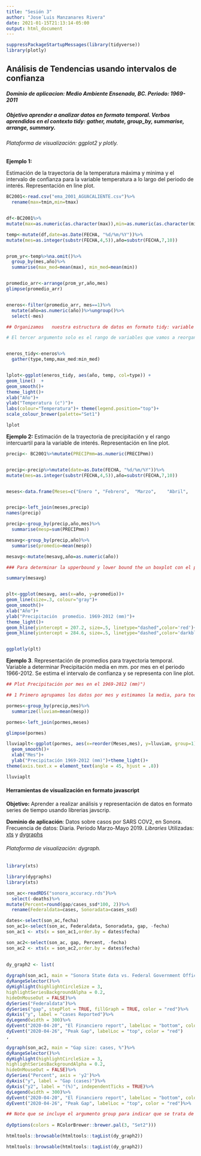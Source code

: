 ```yaml
---
title: "Sesión 3"
author: "Jose´Luis Manzanares Rivera"
date: 2021-01-15T21:13:14-05:00
output: html_document
---
```


```r
suppressPackageStartupMessages(library(tidyverse))
library(plotly)
```

## Análisis de Tendencias usando intervalos de confianza 

##### Dominio de aplicacion: Medio Ambiente  Ensenada, BC. Periodo:   1969-2011

##### Objetivo aprender a analizar datos en formato temporal. Verbos aprendidos en el contexto tidy: gather, mutate, group_by, summarise, arrange, summary.

###### Plataforma de visualización: ggplot2 y plotly.


**Ejemplo 1:**

Estimación de la trayectoria de la temperatura  máxima y minima y el intervalo de confianza para la variable temperatura a lo largo del periodo de interés. Representación en line plot. 

```r

BC2001<-read.csv("ema_2001_AGUACALIENTE.csv")%>%
  rename(max=tmin,min=tmax)


df<-BC2001%>%
mutate(max=as.numeric(as.character(max)),min=as.numeric(as.character(min)) )

temp<-mutate(df,date=as.Date(FECHA, "%d/%m/%Y"))%>%
mutate(mes=as.integer(substr(FECHA,4,5)),año=substr(FECHA,7,10))


prom_yr<-temp%>%na.omit()%>%
  group_by(mes,año)%>%
  summarise(max_med=mean(max), min_med=mean(min))


promedio_arr<-arrange(prom_yr,año,mes)
glimpse(promedio_arr)


eneros<-filter(promedio_arr, mes==1)%>%
  mutate(año=as.numeric(año))%>%ungroup()%>%
  select(-mes)

## Organizamos   nuestra estructura de datos en formato tidy: variable por columna. Así necesitamos dos nuevas variables que serán los dos promeros argumetnos en la función gather: Una nueva variable categórica que llamaremos type, esta denota las dos categorias que tenemos en nuestos datos de temperatura max_med  y min_med. Y una segunda que llamaremos temp para denotar el valor nominal, (la medición numerica, el dato) de la temperatura.

# El tercer argumento solo es el rango de variables que vamos a reorganizar en las dos nuevas variables type  y temp. 


eneros_tidy<-eneros%>%
  gather(type,temp,max_med:min_med)


lplot<-ggplot(eneros_tidy, aes(año, temp, col=type)) + 
geom_line()  +
geom_smooth()+
theme_light()+
xlab("Año")+
ylab("Temperatura (c°)")+
labs(colour="Temperatura")+ theme(legend.position="top")+
scale_colour_brewer(palette="Set1")

```

```r
lplot
```


**Ejemplo 2:** Estimación de  la trayectoria de precipitación y el rango intercuartil para la variable de interés. Representación en line plot. 

```r

precip<- BC2001%>%mutate(PRECIPmm=as.numeric(PRECIPmm))


precip<-precip%>%mutate(date=as.Date(FECHA, "%d/%m/%Y"))%>%
mutate(mes=as.integer(substr(FECHA,4,5)),año=substr(FECHA,7,10))


meses<-data.frame(Meses=c("Enero ",	"Febrero",	"Marzo",	"Abril",	"Mayo",	"Junio",	"Julio",	"Agosto",	"Septiembre",	"Octubre",	"Noviembre",	"Diciembre"),mes=seq(1, 12, by=1))


precip<-left_join(meses,precip)
names(precip)

precip<-group_by(precip,año,mes)%>%
  summarise(mesp=sum(PRECIPmm))

mesavg<-group_by(precip,año)%>%
  summarise(promedio=mean(mesp))

mesavg<-mutate(mesavg,año=as.numeric(año))

### Para determinar la upperbound y lower bound the un boxplot con el primer y tercer cuartil   (percentiles q25 y q75 respectivamente) usamos la función summary . Estos valores son  207 y 284  y los usaremos para representarlos en el line plot. 

summary(mesavg)


plt<-ggplot(mesavg, aes(x=año, y=promedio))+
geom_line(size=.3, colour="gray")+
geom_smooth()+
xlab("Año")+
ylab("Precipitación  promedio. 1969-2012 (mm)")+
theme_light()+
geom_hline(yintercept = 207.2, size=.5, linetype="dashed",color='red')+
geom_hline(yintercept = 284.6, size=.5, linetype="dashed",color='darkblue')



```

```r

ggplotly(plt)

```

**Ejemplo 3**. Representación de promedios para trayectoria temporal. Variable a determinar Precipitación media en mm. por mes en el periodo 1966-2012.
Se estima el intervalo de confianza y se representa con line plot. 

```r

## Plot Precipitación por mes en el 1969-2012 (mm)")

## 1 Primero agrupamos los datos por mes y estimamos la media, para todos los meses en el periodo temporal de toda la base. 1969-2012.

pormes<-group_by(precip,mes)%>%
  summarize(lluviam=mean(mesp))

pormes<-left_join(pormes,meses)

glimpse(pormes)

lluviaplt<-ggplot(pormes, aes(x=reorder(Meses,mes), y=lluviam, group=1))+
  geom_smooth()+
  xlab("Mes")+
  ylab("Precipitación 1969-2012 (mm)")+theme_light()+
theme(axis.text.x = element_text(angle = 45, hjust = .8))
```


```r
lluviaplt
```


#### Herramientas de visualización en formato javascript

**Objetivo:** Aprender a realizar análisis y representación de datos en formato series de tiempo usando librerias javscrip. 

**Dominio de aplicación**: Datos sobre casos por SARS COV2, en Sonora. Frecuencia de datos: Diaria. Periodo Marzo-Mayo 2019.
*Libraries* Utilizadas: [xts](https://www.datacamp.com/community/blog/r-xts-cheat-sheet) y [dygraphs](https://rstudio.github.io/dygraphs/) 

###### Plataforma de visualización: dygraph.
```r
library(xts)
```

```r

library(dygraphs)
library(xts)

son_ac<-readRDS("sonora_accuracy.rds")%>%
  select(-deaths)%>%
mutate(Percent=round(gap/cases_ssd*100, 2))%>%
  rename(Federaldata=cases, Sonoradata=cases_ssd)

dates<-select(son_ac,fecha)
son_ac1<-select(son_ac, Federaldata, Sonoradata, gap, -fecha)
son_ac1 <- xts(x = son_ac1,order.by = dates$fecha)

son_ac2<-select(son_ac, gap, Percent, -fecha)
son_ac2 <- xts(x = son_ac2,order.by = dates$fecha)

 
dy_graph2 <- list(
 
dygraph(son_ac1, main = "Sonora State data vs. Federal Government Offical OD")%>% 
dyRangeSelector()%>%
dyHighlight(highlightCircleSize = 3, 
highlightSeriesBackgroundAlpha = 0.2,
hideOnMouseOut = FALSE)%>%
dySeries("Federaldata")%>%
dySeries("gap", stepPlot = TRUE, fillGraph = TRUE, color = "red")%>%
dyAxis("y", label = "cases Reported")%>% 
dyLegend(width = 300)%>%
dyEvent("2020-04-20", "El Financiero report", labelLoc = "bottom", color="purple")%>%
dyEvent("2020-04-26", "Peak Gap", labelLoc = "top", color = "red")
,

dygraph(son_ac2, main = "Gap size: cases, %")%>% 
dyRangeSelector()%>%
dyHighlight(highlightCircleSize = 3, 
highlightSeriesBackgroundAlpha = 0.2,
hideOnMouseOut = FALSE)%>%
dySeries("Percent", axis = 'y2')%>%
dyAxis("y", label = "Gap (cases)")%>%
dyAxis("y2", label = "(%)", independentTicks = TRUE)%>%  
dyLegend(width = 300)%>%
dyEvent("2020-04-20", "El Financiero report", labelLoc = "bottom", color = "purple")%>%
dyEvent("2020-04-26", "Peak Gap", labelLoc = "top", color = "red")%>%

## Note que se incluye el argumento group para indicar que se trata de una aroación de plots. 
    
dyOptions(colors = RColorBrewer::brewer.pal(3, "Set2")))

htmltools::browsable(htmltools::tagList(dy_graph2))

```


```r
htmltools::browsable(htmltools::tagList(dy_graph2))
```

